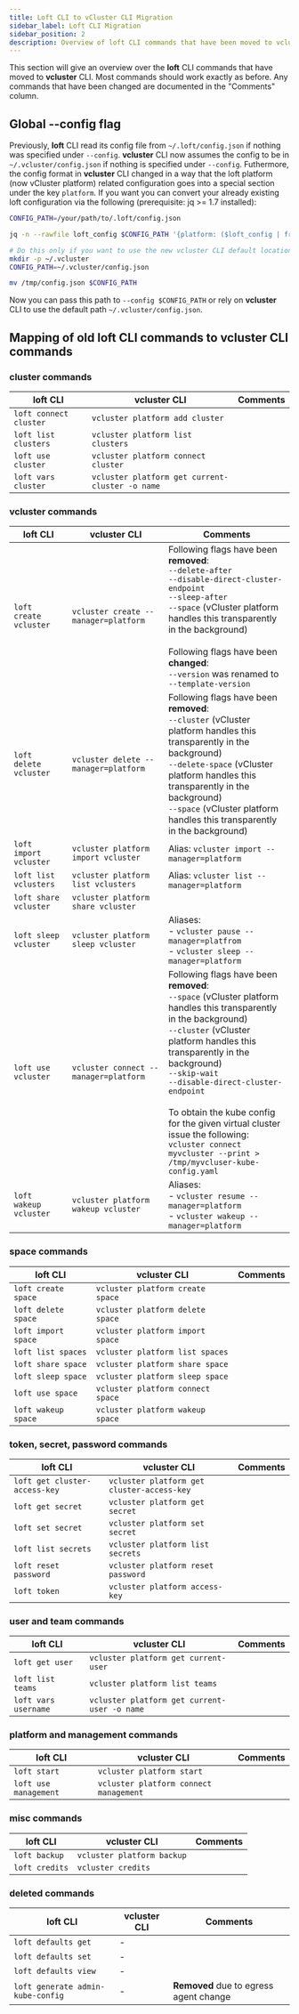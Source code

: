 ```yaml
---
title: Loft CLI to vCluster CLI Migration
sidebar_label: Loft CLI Migration
sidebar_position: 2
description: Overview of loft CLI commands that have been moved to vcluster CLI
---
```


This section will give an overview over the **loft** CLI commands that have moved to **vcluster** CLI.
Most commands should work exactly as before. Any commands that have been changed are documented in the "Comments" column.

## Global --config flag

Previously, **loft** CLI read its config file from `~/.loft/config.json` if nothing was specified under `--config`. **vcluster** CLI now assumes the config to be in `~/.vcluster/config.json` if nothing is specified under `--config`.
Futhermore, the config format in **vcluster** CLI changed in a way that the loft platform (now vCluster platform) related configuration goes into a special section under the key `platform`.
If you want you can convert your already existing loft configuration via the following (prerequisite: jq >= 1.7 installed):

```bash
CONFIG_PATH=/your/path/to/.loft/config.json

jq -n --rawfile loft_config $CONFIG_PATH '{platform: ($loft_config | fromjson)}' -c > /tmp/config.json

# Do this only if you want to use the new vcluster CLI default location
mkdir -p ~/.vcluster
CONFIG_PATH=~/.vcluster/config.json

mv /tmp/config.json $CONFIG_PATH
```

Now you can pass this path to `--config $CONFIG_PATH` or rely on **vcluster** CLI to use the default path `~/.vcluster/config.json`.

## Mapping of old loft CLI commands to vcluster CLI commands

### cluster commands

| loft CLI                          | vcluster CLI                                    | Comments                                                                                                                                                                                                                                                                                                      |
|-----------------------------------|-------------------------------------------------|---------------------------------------------------------------------------------------------------------------------------------------------------------------------------------------------------------------------------------------------------------------------------------------------------------------|
| `loft connect cluster`            | `vcluster platform add cluster`                 |                                                                                                                                                                                                                                                                                                               |
| `loft list clusters`              | `vcluster platform list clusters`               |                                                                                                                                                                                                                                                                                                               |
| `loft use cluster`                | `vcluster platform connect cluster`             |                                                                                                                                                                                                                                                                                                               |
| `loft vars cluster`               | `vcluster platform get current-cluster -o name` |                                                                                                                                                                                                                                                                                                               |

### vcluster commands

| loft CLI                          | vcluster CLI                                    | Comments                                                                                                                                                                                                                                                                                                                                                                                                                                                 |
|-----------------------------------|-------------------------------------------------|----------------------------------------------------------------------------------------------------------------------------------------------------------------------------------------------------------------------------------------------------------------------------------------------------------------------------------------------------------------------------------------------------------------------------------------------------------|
| `loft create vcluster`            | `vcluster create --manager=platform`            | Following flags have been **removed**:<br/>`--delete-after`<br/>`--disable-direct-cluster-endpoint`<br/>`--sleep-after`<br/>`--space` (vCluster platform handles this transparently in the background)<br/><br/>Following flags have been **changed**:<br/>`--version` was renamed to `--template-version`                                                                                                                                               |
| `loft delete vcluster`            | `vcluster delete --manager=platform`            | Following flags have been **removed**:<br/>`--cluster` (vCluster platform handles this transparently in the background)<br/>`--delete-space` (vCluster platform handles this transparently in the background)<br/>`--space` (vCluster platform handles this transparently in the background)                                                                                                                                                             |
| `loft import vcluster`            | `vcluster platform import vcluster`             | Alias: `vcluster import --manager=platform`                                                                                                                                                                                                                                                                                                                                                                                                              |
| `loft list vclusters`             | `vcluster platform list vclusters`              | Alias: `vcluster list --manager=platform`                                                                                                                                                                                                                                                                                                                                                                                                                |
| `loft share vcluster`             | `vcluster platform share vcluster`              |                                                                                                                                                                                                                                                                                                                                                                                                                                                          |
| `loft sleep vcluster`             | `vcluster platform sleep vcluster`              | Aliases:<br/>- `vcluster pause --manager=platfrom`<br/>- `vcluster sleep --manager=platform`                                                                                                                                                                                                                                                                                                                                                             |
| `loft use vcluster`               | `vcluster connect --manager=platform`           | Following flags have been **removed**:<br/>`--space` (vCluster platform handles this transparently in the background)<br/>`--cluster` (vCluster platform handles this transparently in the background)<br/>`--skip-wait`<br/>`--disable-direct-cluster-endpoint`<br/><br/>To obtain the kube config for the given virtual cluster issue the following:<br/>`vcluster connect myvcluster --print > /tmp/myvcluser-kube-config.yaml`                       |
| `loft wakeup vcluster`            | `vcluster platform wakeup vcluster`             | Aliases:<br/>- `vcluster resume --manager=platform`<br/>- `vcluster wakeup --manager=platform`                                                                                                                                                                                                                                                                                                                                                           |

### space commands

| loft CLI                          | vcluster CLI                                    | Comments                                                                                                                                                                                                                                                                                                      |
|-----------------------------------|-------------------------------------------------|---------------------------------------------------------------------------------------------------------------------------------------------------------------------------------------------------------------------------------------------------------------------------------------------------------------|
| `loft create space`               | `vcluster platform create space`                |                                                                                                                                                                                                                                                                                                               |
| `loft delete space`               | `vcluster platform delete space`                |                                                                                                                                                                                                                                                                                                               |
| `loft import space`               | `vcluster platform import space`                |                                                                                                                                                                                                                                                                                                               |
| `loft list spaces`                | `vcluster platform list spaces`                 |                                                                                                                                                                                                                                                                                                               |
| `loft share space`                | `vcluster platform share space`                 |                                                                                                                                                                                                                                                                                                               |
| `loft sleep space`                | `vcluster platform sleep space`                 |                                                                                                                                                                                                                                                                                                               |
| `loft use space`                  | `vcluster platform connect space`               |                                                                                                                                                                                                                                                                                                               |
| `loft wakeup space`               | `vcluster platform wakeup space`                |                                                                                                                                                                                                                                                                                                               |

### token, secret, password commands

| loft CLI                          | vcluster CLI                                    | Comments                                                                                                                                                                                                                                                                                                      |
|-----------------------------------|-------------------------------------------------|---------------------------------------------------------------------------------------------------------------------------------------------------------------------------------------------------------------------------------------------------------------------------------------------------------------|
| `loft get cluster-access-key`     | `vcluster platform get cluster-access-key`      |                                                                                                                                                                                                                                                                                                               |
| `loft get secret`                 | `vcluster platform get secret`                  |                                                                                                                                                                                                                                                                                                               |
| `loft set secret`                 | `vcluster platform set secret`                  |                                                                                                                                                                                                                                                                                                               |
| `loft list secrets`               | `vcluster platform list secrets`                |                                                                                                                                                                                                                                                                                                               |
| `loft reset password`             | `vcluster platform reset password`              |                                                                                                                                                                                                                                                                                                               |
| `loft token`                      | `vcluster platform access-key`                  |                                                                                                                                                                                                                                                                                                               |

### user and team commands

| loft CLI                          | vcluster CLI                                    | Comments                                                                                                                                                                                                                                                                                                      |
|-----------------------------------|-------------------------------------------------|---------------------------------------------------------------------------------------------------------------------------------------------------------------------------------------------------------------------------------------------------------------------------------------------------------------|
| `loft get user`                   | `vcluster platform get current-user`            |                                                                                                                                                                                                                                                                                                               |
| `loft list teams`                 | `vcluster platform list teams`                  |                                                                                                                                                                                                                                                                                                               |
| `loft vars username`              | `vcluster platform get current-user -o name`    |                                                                                                                                                                                                                                                                                                               |

### platform and management commands

| loft CLI                          | vcluster CLI                                    | Comments                                                                                                                                                                                                                                                                                                      |
|-----------------------------------|-------------------------------------------------|---------------------------------------------------------------------------------------------------------------------------------------------------------------------------------------------------------------------------------------------------------------------------------------------------------------|
| `loft start`                      | `vcluster platform start`                       |                                                                                                                                                                                                                                                                                                               |
| `loft use management`             | `vcluster platform connect management`          |                                                                                                                                                                                                                                                                                                               |

### misc commands

| loft CLI                          | vcluster CLI                                    | Comments                                                                                                                                                                                                                                                                                                      |
|-----------------------------------|-------------------------------------------------|---------------------------------------------------------------------------------------------------------------------------------------------------------------------------------------------------------------------------------------------------------------------------------------------------------------|
| `loft backup`                     | `vcluster platform backup`                      |                                                                                                                                                                                                                                                                                                               |
| `loft credits`                    | `vcluster credits`                              |                                                                                                                                                                                                                                                                                                               |

### deleted commands

| loft CLI                          | vcluster CLI                                    | Comments                                                                                                                                                                                                                                                                                                      |
|-----------------------------------|-------------------------------------------------|---------------------------------------------------------------------------------------------------------------------------------------------------------------------------------------------------------------------------------------------------------------------------------------------------------------|
| `loft defaults get`               | -                                               |                                                                                                                                                                                                                                                                                                               |
| `loft defaults set`               | -                                               |                                                                                                                                                                                                                                                                                                               |
| `loft defaults view`              | -                                               |                                                                                                                                                                                                                                                                                                               |
| `loft generate admin-kube-config` | -                                               | **Removed** due to egress agent change                                                                                                                                                                                                                                                                        |

